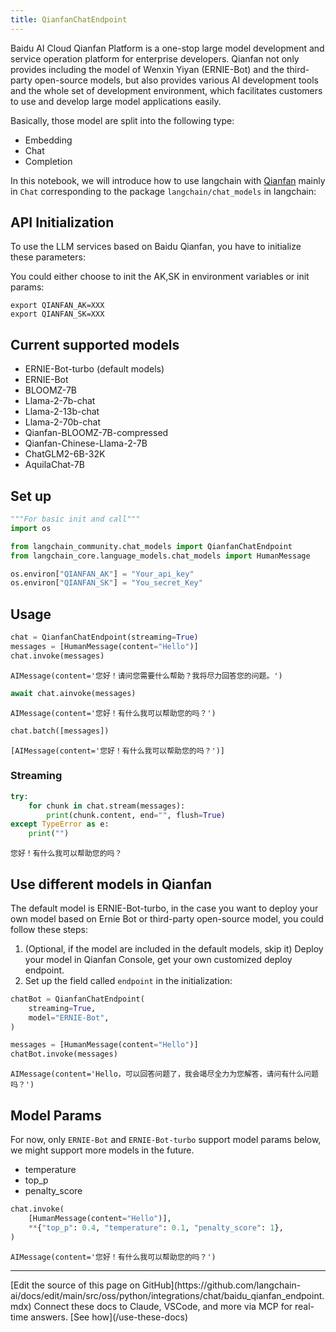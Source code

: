 ```yaml
---
title: QianfanChatEndpoint
---
```


Baidu AI Cloud Qianfan Platform is a one-stop large model development and service operation platform for enterprise developers. Qianfan not only provides including the model of Wenxin Yiyan (ERNIE-Bot) and the third-party open-source models, but also provides various AI development tools and the whole set of development environment, which facilitates customers to use and develop large model applications easily.

Basically, those model are split into the following type:

- Embedding
- Chat
- Completion

In this notebook, we will introduce how to use langchain with [Qianfan](https://cloud.baidu.com/doc/WENXINWORKSHOP/index.html) mainly in `Chat` corresponding
 to the package `langchain/chat_models` in langchain:

## API Initialization

To use the LLM services based on Baidu Qianfan, you have to initialize these parameters:

You could either choose to init the AK,SK in environment variables or init params:

```base
export QIANFAN_AK=XXX
export QIANFAN_SK=XXX
```

## Current supported models

- ERNIE-Bot-turbo (default models)
- ERNIE-Bot
- BLOOMZ-7B
- Llama-2-7b-chat
- Llama-2-13b-chat
- Llama-2-70b-chat
- Qianfan-BLOOMZ-7B-compressed
- Qianfan-Chinese-Llama-2-7B
- ChatGLM2-6B-32K
- AquilaChat-7B

## Set up

```python
"""For basic init and call"""
import os

from langchain_community.chat_models import QianfanChatEndpoint
from langchain_core.language_models.chat_models import HumanMessage

os.environ["QIANFAN_AK"] = "Your_api_key"
os.environ["QIANFAN_SK"] = "You_secret_Key"
```

## Usage

```python
chat = QianfanChatEndpoint(streaming=True)
messages = [HumanMessage(content="Hello")]
chat.invoke(messages)
```

```output
AIMessage(content='您好！请问您需要什么帮助？我将尽力回答您的问题。')
```

```python
await chat.ainvoke(messages)
```

```output
AIMessage(content='您好！有什么我可以帮助您的吗？')
```

```python
chat.batch([messages])
```

```output
[AIMessage(content='您好！有什么我可以帮助您的吗？')]
```

### Streaming

```python
try:
    for chunk in chat.stream(messages):
        print(chunk.content, end="", flush=True)
except TypeError as e:
    print("")
```

```output
您好！有什么我可以帮助您的吗？
```

## Use different models in Qianfan

The default model is ERNIE-Bot-turbo, in the case you want to deploy your own model based on Ernie Bot or third-party open-source model, you could follow these steps:

1. (Optional, if the model are included in the default models, skip it) Deploy your model in Qianfan Console, get your own customized deploy endpoint.
2. Set up the field called `endpoint` in the initialization:

```python
chatBot = QianfanChatEndpoint(
    streaming=True,
    model="ERNIE-Bot",
)

messages = [HumanMessage(content="Hello")]
chatBot.invoke(messages)
```

```output
AIMessage(content='Hello，可以回答问题了，我会竭尽全力为您解答，请问有什么问题吗？')
```

## Model Params

For now, only `ERNIE-Bot` and `ERNIE-Bot-turbo` support model params below, we might support more models in the future.

- temperature
- top_p
- penalty_score

```python
chat.invoke(
    [HumanMessage(content="Hello")],
    **{"top_p": 0.4, "temperature": 0.1, "penalty_score": 1},
)
```

```output
AIMessage(content='您好！有什么我可以帮助您的吗？')
```

---

<Callout icon="pen-to-square" iconType="regular">
    [Edit the source of this page on GitHub](https://github.com/langchain-ai/docs/edit/main/src/oss/python/integrations/chat/baidu_qianfan_endpoint.mdx)
</Callout>
<Tip icon="terminal" iconType="regular">
    Connect these docs to Claude, VSCode, and more via MCP for    real-time answers. [See how](/use-these-docs)
</Tip>
